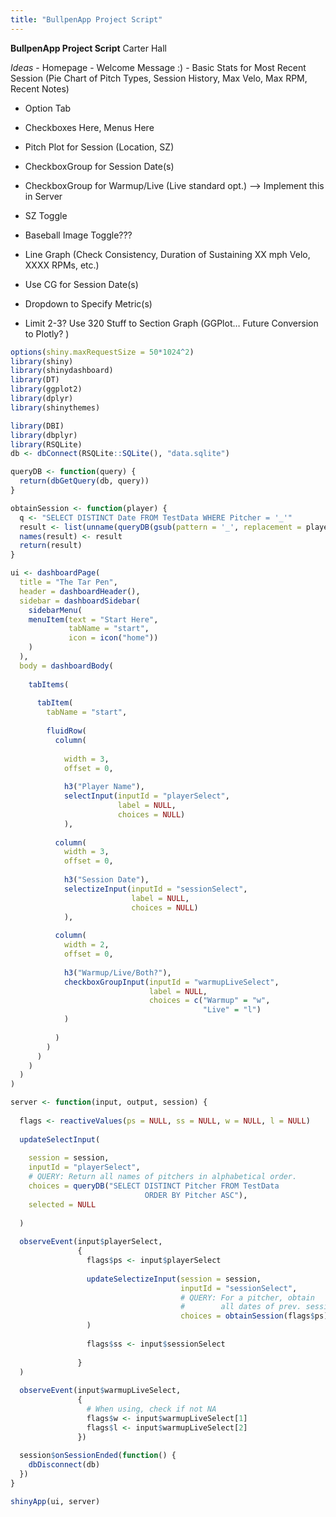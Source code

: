 ```yaml
---
title: "BullpenApp Project Script"
---
```


**BullpenApp Project Script** 
Carter Hall 

*Ideas* 
- Homepage 
- Welcome Message :)
- Basic Stats for Most Recent Session
(Pie Chart of Pitch Types, Session History, Max Velo, Max RPM, Recent Notes)

- Option Tab
- Checkboxes Here, Menus Here

- Pitch Plot for Session (Location, SZ)
- CheckboxGroup for Session Date(s)
- CheckboxGroup for Warmup/Live (Live standard opt.) --> Implement this in Server
- SZ Toggle
- Baseball Image Toggle???

- Line Graph (Check Consistency, Duration of Sustaining XX mph Velo, XXXX RPMs, etc.)
- Use CG for Session Date(s)
- Dropdown to Specify Metric(s)
- Limit 2-3? Use 320 Stuff to Section Graph (GGPlot... Future Conversion to Plotly? )


```r
options(shiny.maxRequestSize = 50*1024^2)
library(shiny)
library(shinydashboard)
library(DT)
library(ggplot2)
library(dplyr)
library(shinythemes)
```

```r
library(DBI)
library(dbplyr)
library(RSQLite)
db <- dbConnect(RSQLite::SQLite(), "data.sqlite")

queryDB <- function(query) {
  return(dbGetQuery(db, query))
}

obtainSession <- function(player) {
  q <- "SELECT DISTINCT Date FROM TestData WHERE Pitcher = '_'"
  result <- list(unname(queryDB(gsub(pattern = '_', replacement = player, x = q)))[[1]])
  names(result) <- result
  return(result)
}
```

```r
ui <- dashboardPage(
  title = "The Tar Pen",
  header = dashboardHeader(),
  sidebar = dashboardSidebar(
    sidebarMenu(
    menuItem(text = "Start Here", 
             tabName = "start",
             icon = icon("home"))
    )
  ),
  body = dashboardBody(
    
    tabItems(
      
      tabItem(
        tabName = "start",
        
        fluidRow(
          column(
            
            width = 3,
            offset = 0,
            
            h3("Player Name"),
            selectInput(inputId = "playerSelect",
                        label = NULL,
                        choices = NULL)
            ),
            
          column(
            width = 3, 
            offset = 0,
            
            h3("Session Date"),
            selectizeInput(inputId = "sessionSelect",
                           label = NULL,
                           choices = NULL)
            ),
          
          column(
            width = 2, 
            offset = 0,
            
            h3("Warmup/Live/Both?"),
            checkboxGroupInput(inputId = "warmupLiveSelect",
                               label = NULL,
                               choices = c("Warmup" = "w",
                                           "Live" = "l")
            )
            
          )
        )
      )
    )
  )
)
```


```r
server <- function(input, output, session) {
  
  flags <- reactiveValues(ps = NULL, ss = NULL, w = NULL, l = NULL)
  
  updateSelectInput(
    
    session = session,
    inputId = "playerSelect",
    # QUERY: Return all names of pitchers in alphabetical order.
    choices = queryDB("SELECT DISTINCT Pitcher FROM TestData
                              ORDER BY Pitcher ASC"),
    selected = NULL
    
  )
  
  observeEvent(input$playerSelect,
               {
                 flags$ps <- input$playerSelect
                 
                 updateSelectizeInput(session = session,
                                      inputId = "sessionSelect",
                                      # QUERY: For a pitcher, obtain
                                      #        all dates of prev. sessions.
                                      choices = obtainSession(flags$ps)
                 )
                 
                 flags$ss <- input$sessionSelect
                 
               }
  )
  
  observeEvent(input$warmupLiveSelect, 
               {
                 # When using, check if not NA
                 flags$w <- input$warmupLiveSelect[1]
                 flags$l <- input$warmupLiveSelect[2]
               })
  
  session$onSessionEnded(function() {
    dbDisconnect(db)
  })
}
```

```r
shinyApp(ui, server)
```


